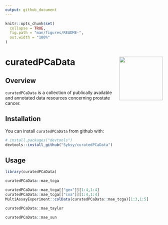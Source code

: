 ```yaml
---
output: github_document
---
```


```r

knitr::opts_chunk$set(
  collapse = TRUE,
  fig.path = "man/figures/README-",
  out.width = "100%"
)

```

# curatedPCaData <img src="man/figures/hex.png" align="right" height="139" />

<!-- badges: start -->
<!-- badges: end -->

## Overview 

`curatedPCaData` is a collection of publically available and annotated data resources
concerning prostate cancer. 

## Installation

You can install `curatedPCaData` from github with: 

```r
# install.packages("devtools")
devtools::install_github("Syksy/curatedPCaData")
```

<!--- add BioConductor once up --->

## Usage

```r
library(curatedPCaData)

curatedPCaData::mae_tcga

curatedPCaData::mae_tcga[["gex"]][1:4,1:4]
curatedPCaData::mae_tcga[["cna"]][1:4,1:4]
MultiAssayExperiment::colData(curatedPCaData::mae_tcga)[1:3,1:5]

curatedPCaData::mae_taylor

curatedPCaData::mae_sun

```
